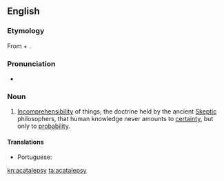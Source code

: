 ==English==

===Etymology===
From {{etyl|grc|en}} {{m|grc|α-}} + {{m|grc|καταλαμβάνειν||to seize}}.

===Pronunciation===
* {{a|US}} {{IPA|/eɪˈkæ.tə.lɛp.si/|/əˈkæ.tə.lɛp.si/|lang=en}}

===Noun===
{{en-noun|-}}

# [[incomprehensibility|Incomprehensibility]] of things; the doctrine held by the ancient [[Skeptic]] philosophers, that human knowledge never amounts to [[certainty]], but only to [[probability]].

====Translations====
{{trans-top|the doctrine that human knowledge never amounts to certainty}}
* Portuguese: {{t|pt|acatalepsia|f}}
{{trans-mid}}
{{trans-bottom}}

[[kn:acatalepsy]]
[[ta:acatalepsy]]